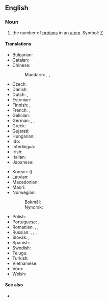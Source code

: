 {{also|atomic-number}}
==English==
{{wikipedia}}

===Noun===
{{en-noun}}

# {{lb|en|physics|chemistry}} the number of [[proton]]s in an [[atom]]. Symbol: [[Z]]

====Translations====
{{trans-top|number of protons}}
* Bulgarian: {{t|bg|а́томен но́мер|m}}
* Catalan: {{t+|ca|nombre atòmic|m}}
* Chinese:
*: Mandarin: {{t+|cmn|原子序數|sc=Hani}}, {{t+|cmn|原子序数|tr=yuánzǐ xùshù|sc=Hani}}, {{t+|cmn|原子序|tr=yuánzǐxù|sc=Hani}}
* Czech: {{t+|cs|atomové číslo|n}}
* Danish: {{t+|da|atomnummer|n}}
* Dutch: {{t+|nl|atoomnummer|n}}, {{t+|nl|atoomgetal|n}}
* Estonian: {{t|et|aatominumber}}
* Finnish: {{t+|fi|järjestysluku}}, {{t+|fi|atomiluku}}
* French: {{t+|fr|numéro atomique|m}}, {{qualifier|less common}} {{t+|fr|nombre atomique|m}}
* Galician: {{t+|gl|número atómico|m}}
* German: {{t+|de|Ordnungszahl|f}}, {{t+|de|Kernladungszahl|f}}, {{t|de|Atomnummer|f}}
* Greek: {{t+|el|ατομικός αριθμός}}
* Gujarati: {{t|gu|પરમાણુ ક્રમાંક}}
* Hungarian: {{t+|hu|rendszám}}
* Ido: {{t|io|atomala nombro}}
* Interlingua: {{t|ia|numero atomic}}
* Irish: {{t|ga|uimhir adamhach|f}}
* Italian: {{t+|it|numero atomico}}
* Japanese: {{t+|ja|原子番号|tr=げんしばんごう, genshi bangō}}
{{trans-mid}}
* Korean: {{t+|ko|원자번호}} ({{t+|ko|原子番號}})
* Latvian: {{t|lv|atomskaitlis|m}}
* Macedonian: {{t|mk|атомски број|m}}
* Maori: {{t|mi|tau iraoho}}
* Norwegian:
*: Bokmål: {{t+|nb|atomnummer|n}}
*: Nynorsk: {{t|nn|atomnummer|n}}
* Polish: {{t+|pl|liczba atomowa|f}}
* Portuguese: {{t+|pt|número atômico}}, {{t+|pt|número atómico}}
* Romanian: {{t+|ro|număr atomic|n}}, {{t|ro|număr de ordine atomic|n}}, {{t|ro|număr de protoni}}
* Russian: {{t|ru|а́томное число́|n}}, {{t+|ru|а́томный но́мер|m}}, {{t|ru|заря́довое число́|c}} {{qualifier|а́томного ядра́}}, {{t+|ru|поря́дковый но́мер|m}} {{qualifier|хими́ческого элеме́нта}}
* Slovak: {{t|sk|atómové číslo|n}}, {{t|sk|protónové číslo|n}}
* Spanish: {{t+|es|número atómico}}
* Swedish: {{t+|sv|atomnummer|n}}
* Telugu: {{t+|te|పరమాణు సంఖ్య}}
* Turkish: {{t+|tr|atom numarası}}
* Vietnamese: {{t|vi|số nguyên tử}}
* Võro: {{t|vro|aadomarv}}
* Welsh: {{t+|cy|rhif atomig|m}}
{{trans-bottom}}

====See also====
* {{l|en|mass number}}